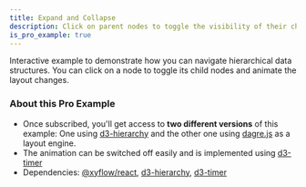 ```yaml
---
title: Expand and Collapse
description: Click on parent nodes to toggle the visibility of their children
is_pro_example: true
---
```


Interactive example to demonstrate how you can navigate hierarchical data structures. You can click on a node to toggle its child nodes and animate the layout changes.

<ProExampleViewer slug="expand-collapse" />

### About this Pro Example

- Once subscribed, you'll get access to **two different versions** of this example: One using [d3-hierarchy](https://github.com/d3/d3-hierarchy) and the
  other one using [dagre.js](https://github.com/dagrejs/dagre) as a layout
  engine.
- The animation can be switched off easily and is implemented using [d3-timer](https://www.npmjs.com/package/d3-timer)
- Dependencies: [@xyflow/react](https://www.npmjs.com/package/@xyflow/react), [d3-hierarchy](https://www.npmjs.com/package/d3-hierarchy), [d3-timer](https://www.npmjs.com/package/d3-timer)
